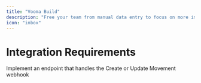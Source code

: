 ```yaml
---
title: "Vooma Build"
description: "Free your team from manual data entry to focus on more important things"
icon: "inbox"
---
```



# Integration Requirements

<AccordionGroup>
  <Accordion title="Set up bidirectional Customer sync">
    <CustomerSync />
  </Accordion>
  <Accordion title="Set up bidirectional Facility sync">
    <FacilitySync />
  </Accordion>
  <Accordion title="Receive webhooks on Movement creation or update">
    Implement an endpoint that handles the Create or Update Movement webhook
  </Accordion>
</AccordionGroup>
